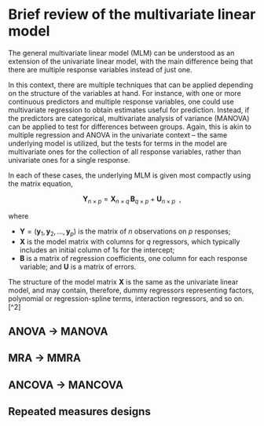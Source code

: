 # Brief review of the multivariate linear model {#sec-mlm-review}

The general multivariate linear model (MLM) can be understood as an extension of the univariate linear model, with the main difference being that there are multiple response variables instead of just one.

In this context, there are multiple techniques that can be applied depending on the structure of the variables at hand. For instance, with one or more continuous predictors and multiple response variables, one could use multivariate regression to obtain estimates useful for prediction. Instead, if the predictors are categorical, multivariate analysis of variance (MANOVA) can be applied to test for differences between groups. Again, this is akin to multiple regression and ANOVA in the univariate context -- the same underlying model is utilized, but the tests for terms in the model are multivariate ones for the collection of all response variables, rather than univariate ones for a single response.

In each of these cases, the underlying MLM is given most compactly using the matrix equation, <!-- $$ --> 
<!-- \newcommand{\sizedmat}[2]{\mathord{\mathop{\mathbf{#1}\limits_{(#2)}}} --> 
<!-- $$ -->

$$
\mathbf{Y}_{n \times p} = 
\mathbf{X}_{n \times q} \, \mathbf{B}_{q \times p} + \mathbf{U}_{n \times p} \:\: ,
$$

\noindent where

-   $\mathbf{Y} = (\mathbf{y}_1 , \mathbf{y}_2, \dots , \mathbf{y}_p )$ is the matrix of $n$ observations on $p$ responses;
-   $\mathbf{X}$ is the model matrix with columns for $q$ regressors, which typically includes an initial column of 1s for the intercept;
-   $\mathbf{B}$ is a matrix of regression coefficients, one column for each response variable; and $\mathbf{U}$ is a matrix of errors.

The structure of the model matrix $\mathbf{X}$ is the same as the univariate linear model, and may contain, therefore, dummy regressors representing factors, polynomial or regression-spline terms, interaction regressors, and so on.\[\^2\]

## ANOVA -\> MANOVA

## MRA -\> MMRA

## ANCOVA -\> MANCOVA

## Repeated measures designs
